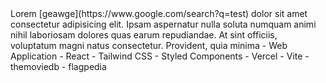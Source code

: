 <PortfolioItemWrapper>
  <Explanation>
    <Title>MovDB</Title>
    <Description>
      Lorem [geawge](https://www.google.com/search?q=test) dolor sit amet consectetur adipisicing elit. Ipsam aspernatur nulla soluta numquam animi nihil laboriosam dolores quas earum repudiandae. At sint officiis, voluptatum magni natus consectetur. Provident, quia minima
    </Description>
    <Categories>
      - Web Application
    </Categories>
    <Technologies>
      - React 
      - Tailwind CSS 
      - Styled Components 
      - Vercel
      - Vite
    </Technologies>
    <APIs>
      - themoviedb 
      - flagpedia 
    </APIs>
    <Links
      repo="https://github.com/dominggo1999/movdb"
      live="https://movdb-eta.vercel.app/discover/popular"
    />
  </Explanation>
  <Thumbnail
    src="movdb"
    alt="MovDB"
  />
</PortfolioItemWrapper>